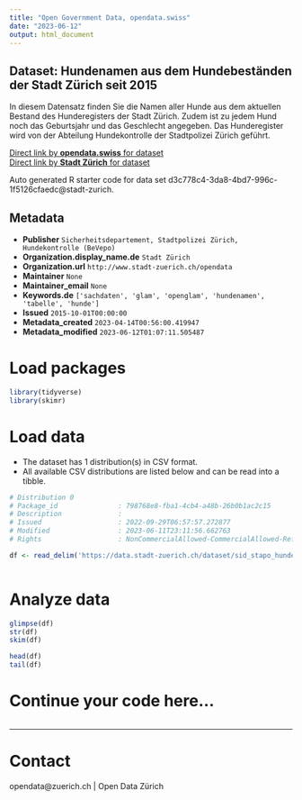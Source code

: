 ```yaml
---
title: "Open Government Data, opendata.swiss"
date: "2023-06-12"
output: html_document
---
```


## Dataset: Hundenamen aus dem Hundebeständen der Stadt Zürich seit 2015

In diesem Datensatz finden Sie die Namen aller Hunde aus dem aktuellen Bestand des Hunderegisters der Stadt Zürich. Zudem ist zu jedem Hund noch das Geburtsjahr und das Geschlecht angegeben. Das Hunderegister wird von der Abteilung Hundekontrolle der Stadtpolizei Zürich geführt.

[Direct link by **opendata.swiss** for dataset](https://opendata.swiss/de/dataset/hundenamen-aus-dem-hundebestanden-der-stadt-zurich-seit-2015)<br>
[Direct link by **Stadt Zürich** for dataset](https://data.stadt-zuerich.ch/dataset/sid_stapo_hundenamen_od1002)

Auto generated R starter code for data set d3c778c4-3da8-4bd7-996c-1f5126cfaedc@stadt-zurich.

## Metadata

- **Publisher** `Sicherheitsdepartement, Stadtpolizei Zürich, Hundekontrolle (BeVepo)`
- **Organization.display_name.de** `Stadt Zürich`
- **Organization.url** `http://www.stadt-zuerich.ch/opendata`
- **Maintainer** `None`
- **Maintainer_email** `None`
- **Keywords.de** `['sachdaten', 'glam', 'openglam', 'hundenamen', 'tabelle', 'hunde']`
- **Issued** `2015-10-01T00:00:00`
- **Metadata_created** `2023-04-14T00:56:00.419947`
- **Metadata_modified** `2023-06-12T01:07:11.505487`


# Load packages

```r

library(tidyverse)
library(skimr)

```

# Load data

-   The dataset has 1 distribution(s) in CSV format.
-   All available CSV distributions are listed below and can be read into a tibble.

```r

# Distribution 0
# Package_id               : 798768e8-fba1-4cb4-a48b-26b0b1ac2c15
# Description              : 
# Issued                   : 2022-09-29T06:57:57.272877
# Modified                 : 2023-06-11T23:11:56.662763
# Rights                   : NonCommercialAllowed-CommercialAllowed-ReferenceNotRequired

df <- read_delim('https://data.stadt-zuerich.ch/dataset/sid_stapo_hundenamen_od1002/download/KUL100OD1002.csv')



```

# Analyze data

```r

glimpse(df)
str(df)
skim(df)

head(df)
tail(df)

```

# Continue your code here...

```r

```

------------------------------------------------------------------------

# Contact

opendata@zuerich.ch | Open Data Zürich
